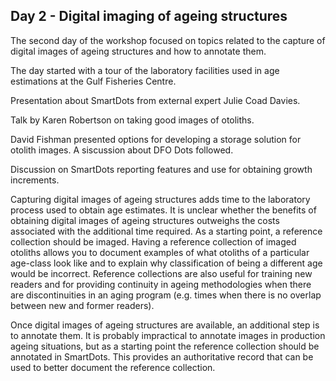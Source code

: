 ## Day 2 - Digital imaging of ageing structures {#sec:day2}

The second day of the workshop focused on topics related to the capture of digital images of ageing structures and how to annotate them.

The day started with a tour of the laboratory facilities used in age estimations at the Gulf Fisheries Centre. 

Presentation about SmartDots from external expert Julie Coad Davies. 

Talk by Karen Robertson on taking good images of otoliths.

David Fishman presented options for developing a storage solution for otolith images. A siscussion about DFO Dots followed.

Discussion on SmartDots reporting features and use for obtaining growth increments.

Capturing digital images of ageing structures adds time to the laboratory process used to obtain age estimates. It is unclear whether the benefits of obtaining digital images of ageing structures outweighs the costs associated with the additional time required. As a starting point, a reference collection should be imaged. Having a reference collection of imaged otoliths allows you to document examples of what otoliths of a particular age-class look like and to explain why classification of being a different age would be incorrect. Reference collections are also useful for training new readers and for providing continuity in ageing methodologies when there are discontinuities in an aging program (e.g. times when there is no overlap between new and former readers).  

Once digital images of ageing structures are available, an additional step is to annotate them. It is probably impractical to annotate images in production ageing situations, but as a starting point the reference collection should be annotated in SmartDots. This provides an authoritative record that can be used to better document the reference collection.
